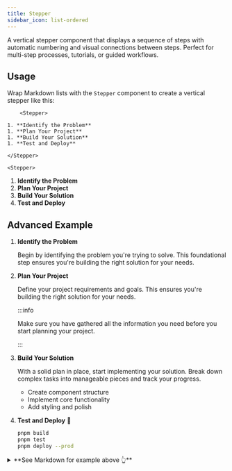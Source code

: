 ```yaml
---
title: Stepper
sidebar_icon: list-ordered
---
```


A vertical stepper component that displays a sequence of steps with automatic numbering and visual
connections between steps. Perfect for multi-step processes, tutorials, or guided workflows.

## Usage

Wrap Markdown lists with the `Stepper` component to create a vertical stepper like this:

<div className="flex gap-4 sm:items-center sm:flex-row flex-col">
  <div className="flex-1">

<!-- prettier-ignore -->
```tsx
    <Stepper>

1. **Identify the Problem**
1. **Plan Your Project**
1. **Build Your Solution**
1. **Test and Deploy**

</Stepper>
```

  </div>
  <div className="flex-1">

    <Stepper>

1. **Identify the Problem**
1. **Plan Your Project**
1. **Build Your Solution**
1. **Test and Deploy**

</Stepper>
  </div>
</div>

## Advanced Example

<Stepper>

1. **Identify the Problem**

   Begin by identifying the problem you're trying to solve. This foundational step ensures you're
   building the right solution for your needs.

1. **Plan Your Project**

   Define your project requirements and goals. This ensures you're building the right solution for
   your needs.

   :::info

   Make sure you have gathered all the information you need before you start planning your project.

   :::

1. **Build Your Solution**

   With a solid plan in place, start implementing your solution. Break down complex tasks into
   manageable pieces and track your progress.
   - Create component structure
   - Implement core functionality
   - Add styling and polish

1. **Test and Deploy** 🚀

   ```sh
   pnpm build
   pnpm test
   pnpm deploy --prod
   ```

</Stepper>

<details>
  <summary>**See Markdown for example above 👆**</summary>

<SyntaxHighlight language="mdx" code={`
<Stepper>

1. **Identify the Problem**

   Begin by identifying the problem you're trying to solve. This foundational step ensures you're
   building the right solution for your needs.

1. **Plan Your Project**

   Define your project requirements and goals. This ensures you're building the right solution for
   your needs.

   :::info

   Make sure you have gathered all the information you need before you start planning your project.

   :::

1. **Build Your Solution**

   With a solid plan in place, start implementing your solution. Break down complex tasks into
   manageable pieces and track your progress.
   - Create component structure
   - Implement core functionality
   - Add styling and polish

1. **Test and Deploy** 🚀

<!-- prettier-ignore-start -->
   \`\`\`sh

   pnpm build 
   pnpm test 
   pnpm deploy --prod

   \`\`\`
<!-- prettier-ignore-end -->

</Stepper>
`.trim()} />

</details>

